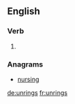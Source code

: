 ==English==

===Verb===
{{head|en|verb form}}

# {{en-third-person singular of|unring}}

===Anagrams===
* [[nursing#English|nursing]]

[[de:unrings]]
[[fr:unrings]]